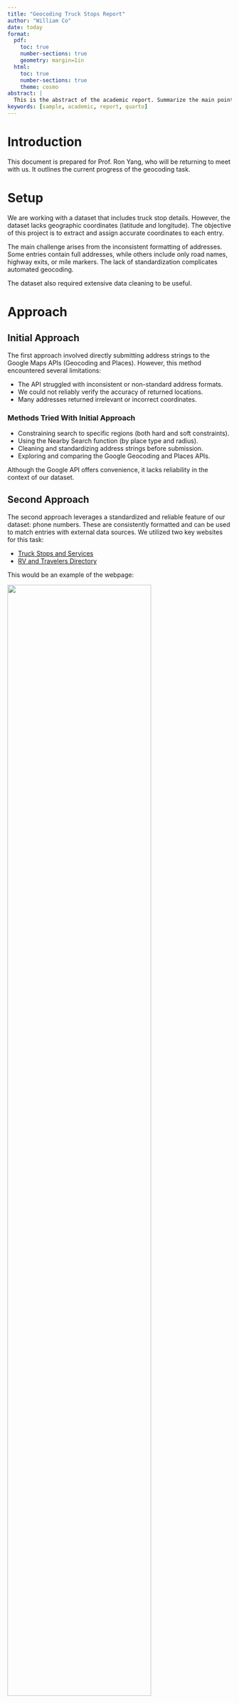 ```yaml
---
title: "Geocoding Truck Stops Report"
author: "William Co"
date: today
format:
  pdf:
    toc: true
    number-sections: true
    geometry: margin=1in
  html:
    toc: true
    number-sections: true
    theme: cosmo
abstract: |
  This is the abstract of the academic report. Summarize the main points and findings here.
keywords: [sample, academic, report, quarto]
---
```


# Introduction

This document is prepared for Prof. Ron Yang, who will be returning to meet with us. It outlines the current progress of the geocoding task.

# Setup

We are working with a dataset that includes truck stop details. However, the dataset lacks geographic coordinates (latitude and longitude). The objective of this project is to extract and assign accurate coordinates to each entry.

The main challenge arises from the inconsistent formatting of addresses. Some entries contain full addresses, while others include only road names, highway exits, or mile markers. The lack of standardization complicates automated geocoding.

The dataset also required extensive data cleaning to be useful.

# Approach

## Initial Approach

The first approach involved directly submitting address strings to the Google Maps APIs (Geocoding and Places). However, this method encountered several limitations:

-   The API struggled with inconsistent or non-standard address formats.
-   We could not reliably verify the accuracy of returned locations.
-   Many addresses returned irrelevant or incorrect coordinates.

### Methods Tried With Initial Approach

-   Constraining search to specific regions (both hard and soft constraints).
-   Using the Nearby Search function (by place type and radius).
-   Cleaning and standardizing address strings before submission.
-   Exploring and comparing the Google Geocoding and Places APIs.

Although the Google API offers convenience, it lacks reliability in the context of our dataset.

## Second Approach

The second approach leverages a standardized and reliable feature of our dataset: phone numbers. These are consistently formatted and can be used to match entries with external data sources. We utilized two key websites for this task:

-   [Truck Stops and Services](https://www.truckstopsandservices.com/)
-   [RV and Travelers Directory](http://www.rvandtravelers.com/)

This would be an example of the webpage:

![](images/Screenshot%202025-07-16%20001757.png){fig-alt="Webpage Example 1" width="80%"}\

![](images/Screenshot%202025-07-16%20002154.png){fig-alt="Webpage Example 2" width="80%"}

Below is an example of the data available from these sources:

state_id, state, name, href, full_url, stop_type, Chain, Latitude, Longitude, Highway, Exit, Street Address, City, State, Postal Code, Phone, Phone 2, Fax, Hours of Operation, \# of Parking Spots, \# of Reserved Parking Spots, \# of Paid Parking Spots, \# of Fuel Lanes, \# of Showers, \# of Truck Service Bays, Phone 3, Mile Marker, Unleaded, Diesel, Bulk Def, Propane, \# of Men's Showers, Phone 4, Mailing Address, Phone 5, Road Name, https, htp, http

Both websites maintain structured records that include phone numbers, making them effective for cross-referencing. Using these sources, we employed two main matching strategies:

1.  **Phone Number Matching**: Directly matching entries based on phone numbers.
2.  **Place Name to ZIP Code Matching**: This strategy involves a hierarchical matching process. First, the state or ZIP code must match. Next, the city or highway exit must align. After that, the road name must match. Finally, the business or place name must match.

### Results

-   Phone number matching alone successfully resolved 1,795 out of 2,333 entries (76.94%).
-   Matching based on ZIP code and place name resolved 1,900 out of 2,333 entries (81.44%).
-   By combining both methods, we were able to resolve 2,090 out of 2,333 entries (89.58%).

This approach significantly improved match rates compared to the first method and provided a more verifiable matching process.

## Third Approach

The third approach leverages the Yelp API, which is unique in allowing phone number-based search queries. This feature makes it particularly well-suited to our dataset, which contains standardized phone numbers.

this is an example of the data we were able to extract from yelp Original_Phone Name Rating Review_Count Address City State Zip_Code Phone Categories Latitude Longitude Price Is_Closed URL

### Results with Yelp API

-   Missing: 481 out of 2,333 entries (20.62%)
-   Successfully matched: 1,852 out of 2,333 entries (79.38%)

### Combined Results (Approaches 2 + 3)

-   Matches before Yelp: 2,090 out of 2,333 entries (89.58%)
-   Matches with Yelp integration: 2,189 out of 2,333 entries (93.83%)

## Fourth Approach

We further improved our match rate using [YellowPages](https://www.yellowpages.com/), which also allows direct phone number queries. Incorporating this data source, we achieved a match rate of 2,314 out of 2,333 entries—reducing the number of unmatched entries to just 19. This corresponds to a 99.19% success rate. Given the small number of remaining unmatched entries, manual verification is now a feasible next step.

## Current Project: iExit Integration

We recently succeeded in scraping the iExit platform, which provides comprehensive data on every highway exit in the United States. This significantly enhances our ability to geolocate entries that rely on highway exit-based addresses.

## Utilities Developed

To support manual validation, we developed a custom GUI tool to assist future research assistants. This interface displays two columns—original dataset vs. matched results—side-by-side, allowing quick visual inspection and correction without requiring coding experience. *(Attach GUI screenshot here)*

## Next Steps

-   Finalize code cleaning for future reproducibility.
-   Conduct manual verification of the remaining 19 unmatched entries.
-   Begin integration of iExit data for edge-case resolution.

